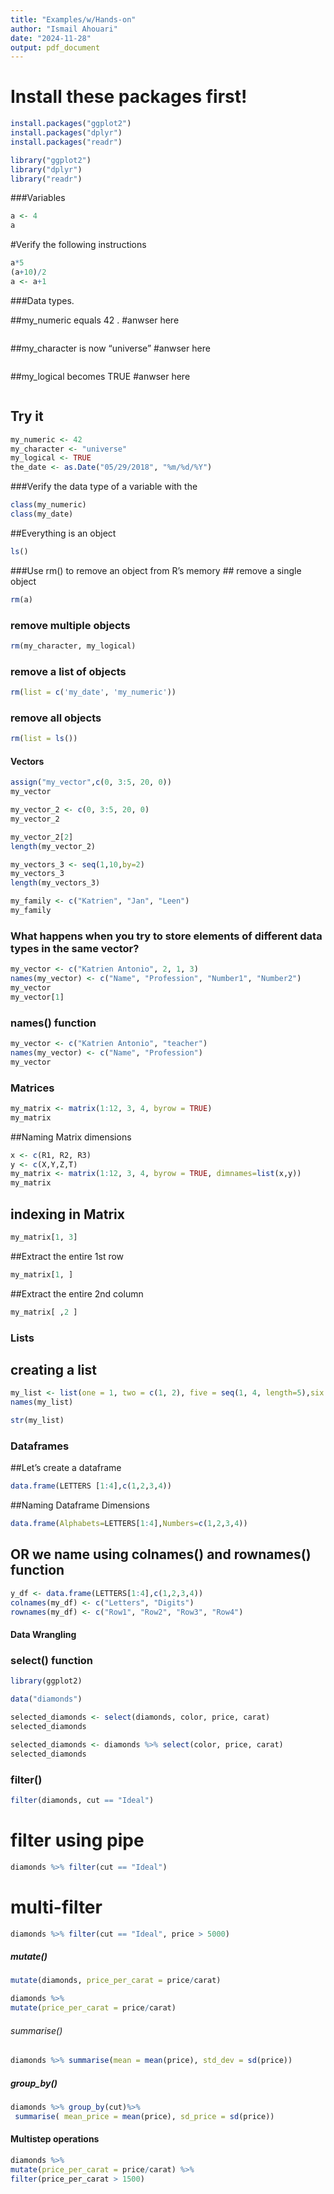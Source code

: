 ```yaml
---
title: "Examples/w/Hands-on"
author: "Ismail Ahouari"
date: "2024-11-28"
output: pdf_document
---
```


# Install these packages first!
```r
install.packages("ggplot2")
install.packages("dplyr")
install.packages("readr")
```


```r
library("ggplot2")
library("dplyr")
library("readr")
```

############################
#############################
###Variables
```r
a <- 4
a
```



#Verify the following instructions
```r
a*5
(a+10)/2
a <- a+1
```


###Data types.

##my_numeric equals 42 .
#anwser here
```r

```


##my_character is now "universe"
#anwser here
```r

```

##my_logical becomes TRUE
#anwser here
```r

```




## Try it
```r
my_numeric <- 42
my_character <- "universe"
my_logical <- TRUE
the_date <- as.Date("05/29/2018", "%m/%d/%Y")
```


###Verify the data type of a variable with the
```r
class(my_numeric)
class(my_date)
```




###################################
##Everything is an object

```r
ls()
```


###Use rm() to remove an object from R's memory
## remove a single object

```r
rm(a)
```

### remove multiple objects

```r
rm(my_character, my_logical)
```


### remove a list of objects
```r
rm(list = c('my_date', 'my_numeric'))
```


### remove all objects
```r
rm(list = ls())
```


##################
##################
#### Vectors



```r
assign("my_vector",c(0, 3:5, 20, 0))
my_vector
```



```r
my_vector_2 <- c(0, 3:5, 20, 0)
my_vector_2
```
```r
my_vector_2[2]
length(my_vector_2)
```


```r
my_vectors_3 <- seq(1,10,by=2)
my_vectors_3
length(my_vectors_3)
```


```r
my_family <- c("Katrien", "Jan", "Leen")
my_family
```


### What happens when you try to store elements of different data types in the same vector?
```r

my_vector <- c("Katrien Antonio", 2, 1, 3)
names(my_vector) <- c("Name", "Profession", "Number1", "Number2")
my_vector
my_vector[1]
```



### names() function

```r
my_vector <- c("Katrien Antonio", "teacher")
names(my_vector) <- c("Name", "Profession")
my_vector

```




##################
##################
### Matrices


```r
my_matrix <- matrix(1:12, 3, 4, byrow = TRUE)
my_matrix
```


##Naming Matrix dimensions

```r
x <- c(R1, R2, R3)
y <- c(X,Y,Z,T)
my_matrix <- matrix(1:12, 3, 4, byrow = TRUE, dimnames=list(x,y))
my_matrix

```

## indexing in Matrix
```r
my_matrix[1, 3]

```

##Extract the entire 1st row

```r
my_matrix[1, ]
```

##Extract the entire 2nd column
```r

my_matrix[ ,2 ]

```

##################
##################
###  Lists

## creating a list

```r
my_list <- list(one = 1, two = c(1, 2), five = seq(1, 4, length=5),six = c("Katrien", "Jan"))
names(my_list)

str(my_list)
```



##################
##################
###  Dataframes

##Let’s create a dataframe
```r
data.frame(LETTERS [1:4],c(1,2,3,4))

```

##Naming Dataframe Dimensions
```r
data.frame(Alphabets=LETTERS[1:4],Numbers=c(1,2,3,4))
```


## OR we name using colnames() and rownames() function

```r
y_df <- data.frame(LETTERS[1:4],c(1,2,3,4))
colnames(my_df) <- c("Letters", "Digits")
rownames(my_df) <- c("Row1", "Row2", "Row3", "Row4")
```







#################################################
#################################################
#### Data Wrangling
###  select() function

```r
library(ggplot2)
```

```r
data("diamonds")
```



```r
selected_diamonds <- select(diamonds, color, price, carat)
selected_diamonds
```

```r
selected_diamonds <- diamonds %>% select(color, price, carat)
selected_diamonds
```


###  filter()

```r
filter(diamonds, cut == "Ideal")
```

# filter using pipe

```r
diamonds %>% filter(cut == "Ideal")
```

# multi-filter
```r
diamonds %>% filter(cut == "Ideal", price > 5000)
```




#####  mutate()

```r
mutate(diamonds, price_per_carat = price/carat)
```


```r
diamonds %>%
mutate(price_per_carat = price/carat)
```



###### summarise()

```r
diamonds %>% summarise(mean = mean(price), std_dev = sd(price))
```


##### group_by()

```r
diamonds %>% group_by(cut)%>%
 summarise( mean_price = mean(price), sd_price = sd(price))
```

#### Multistep operations

```r
diamonds %>%
mutate(price_per_carat = price/carat) %>%
filter(price_per_carat > 1500)
```


